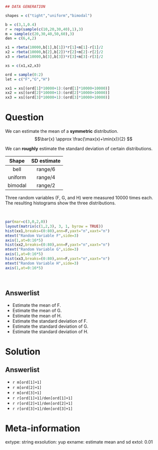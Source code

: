 ```r
## DATA GENERATION

shapes = c("tight","uniform","bimodal")

b = c(3,1,0.4)
r = rep(sample(c(10,20,30,40),1),3)
m = sample(c(20,30,40,50,60),3)
den = c(6,4,2)

x1 = rbeta(10000,b[1],b[1])*r[1]+m[1]-r[1]/2
x2 = rbeta(10000,b[2],b[2])*r[2]+m[2]-r[2]/2
x3 = rbeta(10000,b[3],b[3])*r[3]+m[3]-r[3]/2

xs = c(x1,x2,x3)

ord = sample(0:2)
let = c("F","G","H")

xx1 = xs[(ord[1]*10000+1):(ord[1]*10000+10000)]
xx2 = xs[(ord[2]*10000+1):(ord[2]*10000+10000)]
xx3 = xs[(ord[3]*10000+1):(ord[3]*10000+10000)]
```

Question
========
We can estimate the mean of a **symmetric** distribution.
$$\bar{x} \approx \frac{\max(x)+\min(x)}{2} $$

We can **roughly** estimate the standard deviation of certain distributions.

| Shape | SD estimate |
|:-----:|:-----------:|
| bell  | $\text{range}/6$ |
| uniform | $\text{range}/4$ |
| bimodal | $\text{range}/2$ |


Three random variables (F, G, and H) were measured 10000 times each. The resulting histograms show the three distributions.

\
```r
par(mar=c(3,0,2,0))
layout(matrix(c(1,2,3), 3, 1, byrow = TRUE))
hist(xx1,breaks=(0:80),ann=F,yaxt="n",xaxt="n")
mtext("Random Variable F",side=3)
axis(1,at=0:16*5)
hist(xx2,breaks=(0:80),ann=F,yaxt="n",xaxt="n")
mtext("Random Variable G",side=3)
axis(1,at=0:16*5)
hist(xx3,breaks=(0:80),ann=F,yaxt="n",xaxt="n")
mtext("Random Variable H",side=3)
axis(1,at=0:16*5)
```
\

Answerlist
--------
* Estimate the mean of F.
* Estimate the mean of G.
* Estimate the mean of H.
* Estimate the standard deviation of F.
* Estimate the standard deviation of G.
* Estimate the standard deviation of H.


Solution
========

Answerlist
--------
* `r m[ord[1]+1]`
* `r m[ord[2]+1]`
* `r m[ord[3]+1]`
* `r r[ord[1]+1]/den[ord[1]+1]`
* `r r[ord[2]+1]/den[ord[2]+1]`
* `r r[ord[3]+1]/den[ord[3]+1]`



Meta-information
============
extype: string
exsolution: yup
exname: estimate mean and sd
extol: 0.01
